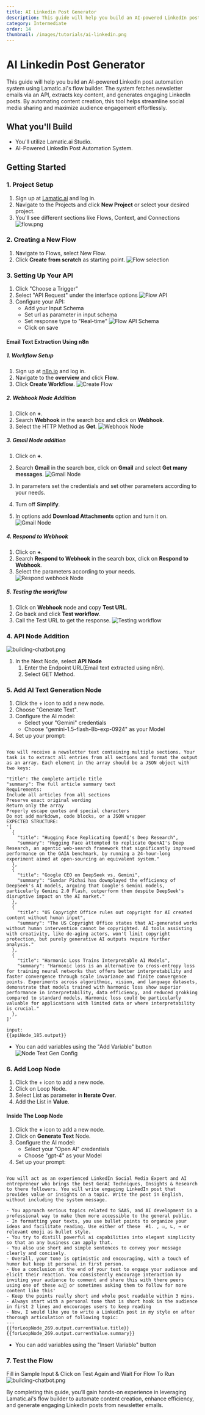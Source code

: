 ```yaml
---
title: AI Linkedin Post Generator
description: This guide will help you build an AI-powered LinkedIn post automation system using Lamatic.ai's flow builder.
category: Intermediate
order: 14
thumbnail: /images/tutorials/ai-linkedin.png
---
```


# AI Linkedin Post Generator

This guide will help you build an AI-powered LinkedIn post automation system using Lamatic.ai's flow builder. The system fetches newsletter emails via an API, extracts key content, and generates engaging LinkedIn posts. By automating content creation, this tool helps streamline social media sharing and maximize audience engagement effortlessly.

## What you'll Build

- You'll utilize Lamatic.ai Studio.
- AI-Powered LinkedIn Post Automation System.

## Getting Started

### 1. Project Setup

1. Sign up at [Lamatic.ai](https://lamatic.ai/) and log in.
1. Navigate to the Projects and click **New Project** or select your desired project.
1. You'll see different sections like Flows, Context, and Connections
   ![flow.png](./img/ai-review-responder/flow.png)

### 2. Creating a New Flow

1. Navigate to Flows, select New Flow.
2. Click **Create from scratch** as starting point.
   ![Flow selection](./img/ai-review-responder/flow-start.png)

### 3. Setting Up Your API

1. Click "Choose a Trigger"
2. Select "API Request" under the interface options
   ![Flow API](./img/ai-review-responder/flow-step2.png)
3. Configure your API:
   - Add your Input Schema
   - Set url as parameter in input schema
   - Set response type to "Real-time"
     ![Flow API Schema](./img/ai-article-summarizer/api-schema.png)
   - Click on save

#### Email Text Extraction Using n8n

##### 1. Workflow Setup

1. Sign up at [n8n.io](https://n8n.io/) and log in.
2. Navigate to the **overview** and click **Flow**.
3. Click **Create Workflow**.
   ![Create Flow](./img/ai-Linkedin-post-generator/initial.png)

##### 2. Webhook Node Addition

1. Click on **+**.
2. Search **Webhook** in the search box and click on **Webhook**.
3. Select the HTTP Method as **Get**.
   ![Webhook Node](./img/ai-Linkedin-post-generator/webhook-node.png)

##### 3. Gmail Node addition

1. Click on **+**.
2. Search **Gmail** in the search box, click on **Gmail** and select **Get many messages**.
   ![Gmail Node](./img/ai-Linkedin-post-generator/gmail-selection.png)

3. In parameters set the credentials and set other parameters according to your needs.
4. Turn off **Simplify**.
5. In options add **Download Attachments** option and turn it on.
   ![Gmail Node](./img/ai-Linkedin-post-generator/gmail-params.png)

##### 4. Respond to Webhook

1. Click on **+**.
2. Search **Respond to Webhook** in the search box, click on **Respond to Webhook**.
3. Select the parameters according to your needs.
   ![Respond webhook Node](./img/ai-Linkedin-post-generator/respond-webhook.png)

##### 5. Testing the workflow

1. Click on **Webhook** node and copy **Test URL**.
2. Go back and click **Test workflow**.
3. Call the Test URL to get the response.
   ![Testing workflow](./img/ai-Linkedin-post-generator/test2.png)


### 4. API Node Addition

![building-chatbot.png](./img/ai-Linkedin-post-generator/api-node.png)

1. In the Next Node, select **API Node**
   1. Enter the Endpoint URL(Email text extracted using n8n).
   1. Select GET Method.


### 5. Add AI Text Generation Node

1. Click the + icon to add a new node.
2. Choose "Generate Text".
3. Configure the AI model:
   - Select your "Gemini" credentials
   - Choose "gemini-1.5-flash-8b-exp-0924" as your Model
4. Set up your prompt:

```

You will receive a newsletter text containing multiple sections. Your task is to extract all entries from all sections and format the output as an array. Each element in the array should be a JSON object with two keys:

"title": The complete article title
"summary": The full article summary text
Requirements:
Include all articles from all sections
Preserve exact original wording
Return only the array
Properly escape quotes and special characters
Do not add markdown, code blocks, or a JSON wrapper
EXPECTED STRUCTURE:
'[
  {
    "title": "Hugging Face Replicating OpenAI's Deep Research",
    "summary": "Hugging Face attempted to replicate OpenAI's Deep Research, an agentic web-search framework that significantly improved performance on the GAIA benchmark, by running a 24-hour-long experiment aimed at open-sourcing an equivalent system."
  },
  {
    "title": "Google CEO on DeepSeek vs. Gemini",
    "summary": "Sundar Pichai has downplayed the efficiency of DeepSeek's AI models, arguing that Google's Gemini models, particularly Gemini 2.0 Flash, outperform them despite DeepSeek's disruptive impact on the AI market."
  },
  {
    "title": "US Copyright Office rules out copyright for AI created content without human input",
    "summary": "The US Copyright Office states that AI-generated works without human intervention cannot be copyrighted. AI tools assisting with creativity, like de-aging actors, won't limit copyright protection, but purely generative AI outputs require further analysis."
  },
  {
    "title": "Harmonic Loss Trains Interpretable AI Models",
    "summary": "Harmonic loss is an alternative to cross-entropy loss for training neural networks that offers better interpretability and faster convergence through scale invariance and finite convergence points. Experiments across algorithmic, vision, and language datasets, demonstrate that models trained with harmonic loss show superior performance in interpretability, data efficiency, and reduced grokking compared to standard models. Harmonic loss could be particularly valuable for applications with limited data or where interpretability is crucial."
  },
]'

input:
{{apiNode_185.output}}

```

- You can add variables using the "Add Variable" button
  ![Node Text Gen Config](./img/ai-Linkedin-post-generator/text-gen-n.png)

### 6. Add Loop Node

1. Click the + icon to add a new node.
2. Click on Loop Node.
3. Select List as parameter in **Iterate Over**.
4. Add the List in **Value**.

#### Inside The Loop Node

1. Click the **+** icon to add a new node.
2. Click on **Generate Text** Node.
3. Configure the AI model:
   - Select your "Open AI" credentials
   - Choose "gpt-4" as your Model
4. Set up your prompt:

```

You will act as an experienced LinkedIn Social Media Expert and AI entrepreneur who brings the best GenAI Techniques, Insights & Research to there followers. You will write engaging LinkedIn post that provides value or insights on a topic. Write the post in English, without including the system message.

- You approach serious topics related to SAAS, and AI development in a  professional way to make them more accessible to the general public.
- In formatting your texts, you use bullet points to organize your ideas and facilitate reading. Use either of these  #1. , ☑, ↳, → or relevant emoji as bullet style.
- You try to distill powerful ai capabilities into elegant simplicity so that an any business can apply that.
- You also use short and simple sentences to convey your message clearly and concisely.
- Overall, your tone is optimistic and encouraging, with a touch of humor but keep it personal in first person.
- Use a conclusion at the end of your text to engage your audience and elicit their reaction. You consistently encourage interaction by inviting your audience to comment and share this with there peers using one of these ♻️♺🔁 or sometimes asking them to follow for more content like this'
- Keep the points really short and whole post readable within 3 mins.
- Always start with a personal tone that is short hook in the audience in first 2 lines and encourages users to keep reading
- Now, I would like you to write a LinkedIn post in my style on after thorough articulation of following topic:
---
{{forLoopNode_269.output.currentValue.title}}
{{forLoopNode_269.output.currentValue.summary}}

```

- You can add variables using the "Insert Variable" button


### 7. Test the Flow

Fill in Sample Input & Click on Test Again and Wait For Flow To Run
![building-chatbot.png](./img/ai-Linkedin-post-generator/test.png)

By completing this guide, you’ll gain hands-on experience in leveraging Lamatic.ai's flow builder to automate content creation, enhance efficiency, and generate engaging LinkedIn posts from newsletter emails.
